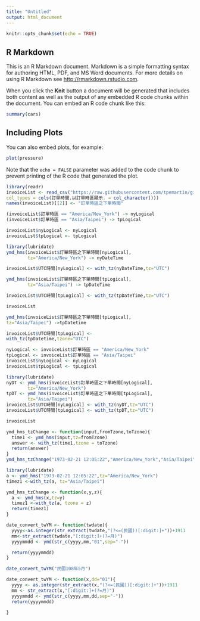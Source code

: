 ```yaml
---
title: "Untitled"
output: html_document
---
```


```r
knitr::opts_chunk$set(echo = TRUE)
```

## R Markdown

This is an R Markdown document. Markdown is a simple formatting syntax for authoring HTML, PDF, and MS Word documents. For more details on using R Markdown see <http://rmarkdown.rstudio.com>.

When you click the **Knit** button a document will be generated that includes both content as well as the output of any embedded R code chunks within the document. You can embed an R code chunk like this:

```r
summary(cars)
```

## Including Plots

You can also embed plots, for example:

```r
plot(pressure)
```

Note that the `echo = FALSE` parameter was added to the code chunk to prevent printing of the R code that generated the plot.
```r
library(readr)
invoiceList <- read_csv("https://raw.githubusercontent.com/tpemartin/github-data/master/invoiceList.csv",
col_types = cols(訂單時間.以訂單時區顯示. = col_character()))
names(invoiceList)[[2]] <- "訂單時區之下單時間"
```

```r
(invoiceList$訂單時區 == "America/New_York") -> nyLogical
(invoiceList$訂單時區 == "Asia/Taipei") -> tpLogical

invoiceList$nyLogical <- nyLogical
invoiceList$tpLogical <- tpLogical

library(lubridate)
ymd_hms(invoiceList$訂單時區之下單時間[nyLogical],
        tz="America/New_York") -> nyDateTime

invoiceList$UTC時間[nyLogical] <- with_tz(nyDateTime,tz="UTC")

ymd_hms(invoiceList$訂單時區之下單時間[tpLogical],
        tz="Asia/Taipei") -> tpDateTime

invoiceList$UTC時間[tpLogical] <- with_tz(tpDateTime,tz="UTC")

invoiceList
```

```r
ymd_hms(invoiceList$訂單時區之下單時間[tpLogical],
tz="Asia/Taipei") ->tpDatetime

invoiceList$UTC時間[tpLogical] <-
with_tz(tpDatetime,tzone="UTC")
```

```r
nyLogical <- invoiceList$訂單時區 == "America/New_York"
tpLogical <- invoiceList$訂單時區 == "Asia/Taipei"
invoiceList$nyLogical <- nyLogical
invoiceList$tpLogical <- tpLogical

library(lubridate)
nyDT <- ymd_hms(invoiceList$訂單時區之下單時間[nyLogical],
        tz="America/New_York")
tpDT <- ymd_hms(invoiceList$訂單時區之下單時間[tpLogical],
        tz="Asia/Taipei")
invoiceList$UTC時間[nyLogical] <- with_tz(nyDT,tz="UTC")
invoiceList$UTC時間[tpLogical] <- with_tz(tpDT,tz="UTC")

invoiceList
```

```r
ymd_hms_tzChange <- function(input,fromTzone,toTzone){
  time1 <- ymd_hms(input,tz=fromTzone)
  answer <- with_tz(time1,tzone = toTzone)
  return(answer)
}
ymd_hms_tzChange("1973-02-21 12:05:22","America/New_York","Asia/Taipei")

```

```r
library(lubridate)
a <- ymd_hms("1973-02-21 12:05:22",tz="America/New_York")
timez1 <-with_tz(a, tz="Asia/Taipei")

ymd_hms_tzChange <- function(x,y,z){
  a <- ymd_hms(x,tz=y)
  timez1 <-with_tz(a, tzone = z)
  return(timez1)
}
```

```r
date_convert_twYM <- function(twdate){
  yyyy<-as.integer(str_extract(twdate,"(?<=(民國))[:digit:]+"))+1911 
  mm<-str_extract(twdate,"[:digit:]+(?=月)")
  yyyymmdd <- ymd(str_c(yyyy,mm,"01",sep="-"))

  return(yyyymmdd)
}

date_convert_twYM("民國108年5月")
```

```r
date_convert_twYM <- function(x,dd="01"){
  yyyy <- as.integer(str_extract(x,"(?<=(民國))[:digit:]+"))+1911
  mm <- str_extract(x,"[:digit:]+(?=月)")
  yyyymmdd <- ymd(str_c(yyyy,mm,dd,sep="-"))
  return(yyyymmdd)

}
```

